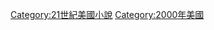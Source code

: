 {{Year by category
|m=2
|c=0
|d=0
|y=0
|cat=美國小說
|sortkey=小說
|parent=
|subcat=2000年小說
}}

[[Category:21世紀美國小說|Category:21世紀美國小說]]
[[Category:2000年美國|Category:2000年美國]]